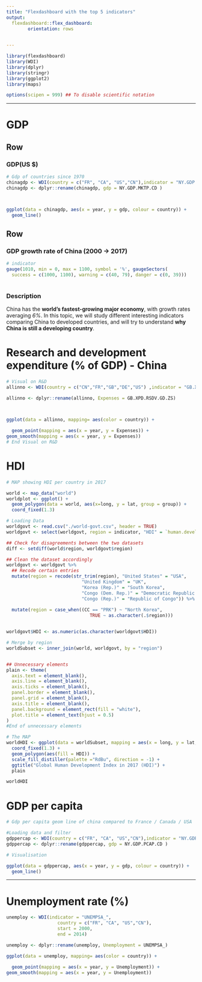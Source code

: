 ```yaml
---
title: "Flexdashboard with the top 5 indicators"
output: 
  flexdashboard::flex_dashboard:
        orientation: rows

    
---
```


```r
library(flexdashboard)
library(WDI)
library(dplyr)
library(stringr)
library(ggplot2)
library(maps)

options(scipen = 999) ## To disable scientific notation

```


-----------------------------------------------------------------------

# GDP

Row {data-height=650}
-------------------------------------

### GDP(US $)

```r

# Gdp of countries since 1970
chinagdp <- WDI(country = c("FR", "CA", "US","CN"),indicator = "NY.GDP.MKTP.CD", start = 1970 )
chinagdp <- dplyr::rename(chinagdp, gdp = NY.GDP.MKTP.CD )



ggplot(data = chinagdp, aes(x = year, y = gdp, colour = country)) + 
  geom_line()
```

Row {data-height=350}
-------------------------------------
    
### GDP growth rate of China (2000 -> 2017)
    
```r
# indicator
gauge(1010, min = 0, max = 1100, symbol = '%', gaugeSectors(
  success = c(1000, 1100), warning = c(40, 79), danger = c(0, 39)))
  
```
    
### Description


China has the **world's fastest-growing major economy**, with growth rates averaging *6%*. In this topic, we will study different interesting indicators comparing China to developed countries, and will try to understand **why China is still a developing country**.



# Research and development expenditure (% of GDP) - China

```r
# Visual on R&D
allinno <- WDI(country = c("CN","FR","GB","DE","US") ,indicator = "GB.XPD.RSDV.GD.ZS", start = 1996 )

allinno <- dplyr::rename(allinno, Expenses = GB.XPD.RSDV.GD.ZS)



ggplot(data = allinno, mapping= aes(color = country)) + 
  
  geom_point(mapping = aes(x = year, y = Expenses)) +
geom_smooth(mapping = aes(x = year, y = Expenses))
# End Visual on R&D
```

# HDI

```r
# MAP showing HDI per country in 2017

world <- map_data("world")
worldplot <- ggplot() +
  geom_polygon(data = world, aes(x=long, y = lat, group = group)) + 
  coord_fixed(1.3)

# Loading Data
worldgovt <- read.csv("./world-govt.csv", header = TRUE)
worldgovt <- select(worldgovt, region = indicator, "HDI" = `human.development.index`, "CC" = ISO.Country.code)

## Check for disagreements between the two datasets
diff <- setdiff(world$region, worldgovt$region)

## Clean the dataset accordingly
worldgovt <- worldgovt %>%
  ## Recode certain entries
  mutate(region = recode(str_trim(region), "United States" = "USA",
                            "United Kingdom" = "UK",
                            "Korea (Rep.)" = "South Korea",
                            "Congo (Dem. Rep.)" = "Democratic Republic of the Congo",
                            "Congo (Rep.)" = "Republic of Congo")) %>%
  
  mutate(region = case_when((CC == "PRK") ~ "North Korea",
                               TRUE ~ as.character(.$region)))


worldgovt$HDI <- as.numeric(as.character(worldgovt$HDI))

# Merge by region
worldSubset <- inner_join(world, worldgovt, by = "region")


## Unnecessary elements
plain <- theme(
  axis.text = element_blank(),
  axis.line = element_blank(),
  axis.ticks = element_blank(),
  panel.border = element_blank(),
  panel.grid = element_blank(),
  axis.title = element_blank(),
  panel.background = element_rect(fill = "white"),
  plot.title = element_text(hjust = 0.5)
)
#End of unnecessary elements

# The MAP
worldHDI <- ggplot(data = worldSubset, mapping = aes(x = long, y = lat, group = group)) + 
  coord_fixed(1.3) +
  geom_polygon(aes(fill = HDI)) +
  scale_fill_distiller(palette ="RdBu", direction = -1) + 
  ggtitle("Global Human Development Index in 2017 (HDI)") +
  plain

worldHDI

```


# GDP per capita

```r
# Gdp per capita geom line of china compared to France / Canada / USA

#Loading data and filter
gdppercap <- WDI(country = c("FR", "CA", "US","CN"),indicator = "NY.GDP.PCAP.CD", start = 1970 )
gdppercap <- dplyr::rename(gdppercap, gdp = NY.GDP.PCAP.CD )

# Visualisation

ggplot(data = gdppercap, aes(x = year, y = gdp, colour = country)) + 
  geom_line()

```





-----------------------------------------------------------------------

# Unemployment rate (%)

```r
unemploy <- WDI(indicator = "UNEMPSA_", 
                   country = c("FR", "CA", "US","CN"), 
                   start = 2000, 
                   end = 2014)

unemploy <- dplyr::rename(unemploy, Unemployment = UNEMPSA_)

ggplot(data = unemploy, mapping= aes(color = country)) + 
  
  geom_point(mapping = aes(x = year, y = Unemployment)) +
geom_smooth(mapping = aes(x = year, y = Unemployment))

```











